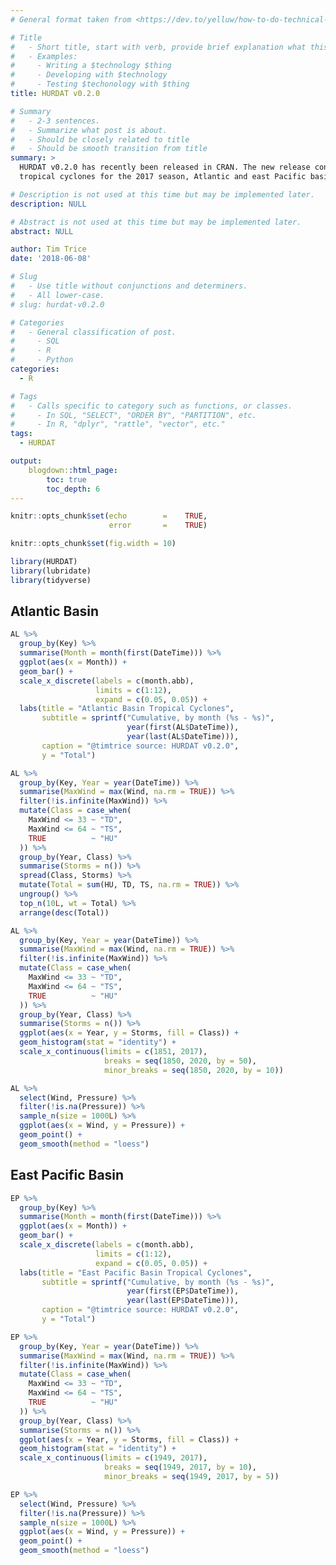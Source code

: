 ```yaml
---
# General format taken from <https://dev.to/yelluw/how-to-do-technical-blogging>

# Title
#   - Short title, start with verb, provide brief explanation what this is about.
#   - Examples:
#     - Writing a $technology $thing
#     - Developing with $technology
#     - Testing $techonology with $thing
title: HURDAT v0.2.0

# Summary
#   - 2-3 sentences. 
#   - Summarize what post is about.
#   - Should be closely related to title
#   - Should be smooth transition from title
summary: > 
  HURDAT v0.2.0 has recently been released in CRAN. The new release contains all 
  tropical cyclones for the 2017 season, Atlantic and east Pacific basins. 

# Description is not used at this time but may be implemented later.
description: NULL

# Abstract is not used at this time but may be implemented later.
abstract: NULL

author: Tim Trice
date: '2018-06-08'

# Slug
#   - Use title without conjunctions and determiners.
#   - All lower-case.
# slug: hurdat-v0.2.0

# Categories
#   - General classification of post.
#     - SQL
#     - R
#     - Python
categories:
  - R

# Tags
#   - Calls specific to category such as functions, or classes.
#     - In SQL, "SELECT", "ORDER BY", "PARTITION", etc.
#     - In R, "dplyr", "rattle", "vector", etc."
tags:
  - HURDAT

output:
    blogdown::html_page:
        toc: true
        toc_depth: 6
---
```


```r
knitr::opts_chunk$set(echo        =    TRUE, 
                      error       =    TRUE)
```

```r
knitr::opts_chunk$set(fig.width = 10)
```

```r
library(HURDAT)
library(lubridate)
library(tidyverse)
```

## Atlantic Basin

```r
AL %>% 
  group_by(Key) %>% 
  summarise(Month = month(first(DateTime))) %>% 
  ggplot(aes(x = Month)) + 
  geom_bar() + 
  scale_x_discrete(labels = c(month.abb), 
                   limits = c(1:12), 
                   expand = c(0.05, 0.05)) + 
  labs(title = "Atlantic Basin Tropical Cyclones", 
       subtitle = sprintf("Cumulative, by month (%s - %s)", 
                          year(first(AL$DateTime)), 
                          year(last(AL$DateTime))), 
       caption = "@timtrice source: HURDAT v0.2.0", 
       y = "Total")
```

```r
AL %>% 
  group_by(Key, Year = year(DateTime)) %>% 
  summarise(MaxWind = max(Wind, na.rm = TRUE)) %>% 
  filter(!is.infinite(MaxWind)) %>% 
  mutate(Class = case_when(
    MaxWind <= 33 ~ "TD", 
    MaxWind <= 64 ~ "TS", 
    TRUE          ~ "HU"
  )) %>% 
  group_by(Year, Class) %>% 
  summarise(Storms = n()) %>% 
  spread(Class, Storms) %>% 
  mutate(Total = sum(HU, TD, TS, na.rm = TRUE)) %>% 
  ungroup() %>% 
  top_n(10L, wt = Total) %>% 
  arrange(desc(Total))
```

```r
AL %>% 
  group_by(Key, Year = year(DateTime)) %>% 
  summarise(MaxWind = max(Wind, na.rm = TRUE)) %>% 
  filter(!is.infinite(MaxWind)) %>% 
  mutate(Class = case_when(
    MaxWind <= 33 ~ "TD", 
    MaxWind <= 64 ~ "TS", 
    TRUE          ~ "HU"
  )) %>% 
  group_by(Year, Class) %>% 
  summarise(Storms = n()) %>% 
  ggplot(aes(x = Year, y = Storms, fill = Class)) + 
  geom_histogram(stat = "identity") + 
  scale_x_continuous(limits = c(1851, 2017), 
                     breaks = seq(1850, 2020, by = 50), 
                     minor_breaks = seq(1850, 2020, by = 10))
```

```r
AL %>%
  select(Wind, Pressure) %>% 
  filter(!is.na(Pressure)) %>% 
  sample_n(size = 1000L) %>% 
  ggplot(aes(x = Wind, y = Pressure)) + 
  geom_point() + 
  geom_smooth(method = "loess")
```

## East Pacific Basin

```r
EP %>% 
  group_by(Key) %>% 
  summarise(Month = month(first(DateTime))) %>% 
  ggplot(aes(x = Month)) + 
  geom_bar() + 
  scale_x_discrete(labels = c(month.abb), 
                   limits = c(1:12), 
                   expand = c(0.05, 0.05)) + 
  labs(title = "East Pacific Basin Tropical Cyclones", 
       subtitle = sprintf("Cumulative, by month (%s - %s)", 
                          year(first(EP$DateTime)), 
                          year(last(EP$DateTime))), 
       caption = "@timtrice source: HURDAT v0.2.0", 
       y = "Total")
```

```r
EP %>% 
  group_by(Key, Year = year(DateTime)) %>% 
  summarise(MaxWind = max(Wind, na.rm = TRUE)) %>% 
  filter(!is.infinite(MaxWind)) %>% 
  mutate(Class = case_when(
    MaxWind <= 33 ~ "TD", 
    MaxWind <= 64 ~ "TS", 
    TRUE          ~ "HU"
  )) %>% 
  group_by(Year, Class) %>% 
  summarise(Storms = n()) %>% 
  ggplot(aes(x = Year, y = Storms, fill = Class)) + 
  geom_histogram(stat = "identity") + 
  scale_x_continuous(limits = c(1949, 2017), 
                     breaks = seq(1949, 2017, by = 10), 
                     minor_breaks = seq(1949, 2017, by = 5))
```

```r
EP %>%
  select(Wind, Pressure) %>% 
  filter(!is.na(Pressure)) %>% 
  sample_n(size = 1000L) %>% 
  ggplot(aes(x = Wind, y = Pressure)) + 
  geom_point() + 
  geom_smooth(method = "loess")
```

